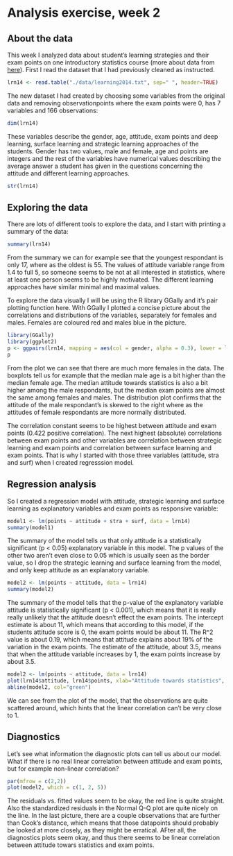 # Analysis exercise, week 2

## About the data

This week I analyzed data about student's learning strategies and their exam points on one introductory statistics course (more about data from [here](http://www.helsinki.fi/~kvehkala/JYTmooc/JYTOPKYS3-meta.txt)). First I read the dataset that I had previously cleaned as instructed.

```r
lrn14 <- read.table("./data/learning2014.txt", sep=" ", header=TRUE)
```

The new dataset I had created by choosing some variables from the original data and removing observationpoints where the exam points were 0, has 7 variables and 166 observations:
```r
dim(lrn14)
```

These variables describe the gender, age, attitude, exam points and deep learning, surface learning and strategic learning approaches of the students. Gender has two values, male and female, age and points are integers and the rest of the variables have numerical values describing the average answer a student has given in the questions concerning the attitude and different learning approaches.
```r
str(lrn14)
```

## Exploring the data

There are lots of different tools to explore the data, and I start with printing a summary of the data:

```r
summary(lrn14)
```

From the summary we can for example see that the youngest respondant is only 17, where as the oldest is 55. The values of attitude variable range from 1.4 to full 5, so someone seems to be not at all interested in statistics, where at least one person seems to be highly motivated. The different learning approaches have similar minimal and maximal values.

To explore the data visually I will be using the R library GGally and it's pair plotting function here. With GGally I plotted a concise picture about the correlations and distributions of the variables, separately for females and males. Females are coloured red and males blue in the picture.

```r
library(GGally)
library(ggplot2)
p <- ggpairs(lrn14, mapping = aes(col = gender, alpha = 0.3), lower = list(combo = wrap("facethist", bins = 20)))
p
```

From the plot we can see that there are much more females in the data. The boxplots tell us for example that the median male age is a bit higher than the median female age. The median attitude towards statistics is also a bit higher among the male respondants, but the median exam points are almost the same among females and males. The distribution plot confirms that the attitude of the male respondant's is skewed to the right where as the attitudes of female respondants are more normally distributed.

The correlation constant seems to be highest between attitude and exam points (0.422 positive correlation). The next highest (absolute) correlations between exam points and other variables are correlation between strategic learning and exam points and correlation between surface learning and exam points. That is why I started with those three variables (attitude, stra and surf) when I created regresssion model.

## Regression analysis

So I created a regression model with attitude, strategic learning and surface learning as explanatory variables and exam points as responsive variable:

```r
model1 <- lm(points ~ attitude + stra + surf, data = lrn14)
summary(model1)
```

The summary of the model tells us that only attitude is a statistically significant (p < 0.05) explanatory variable in this model. The p values of the other two aren't even close to 0.05 which is usually seen as the border value, so I drop the strategic learning and surface learning from the model, and only keep attitude as an explanatory variable.

```r
model2 <- lm(points ~ attitude, data = lrn14)
summary(model2)
```

The summary of the model tells that the p-value of the explanatory variable attitude is statistically significant (p < 0.001), which means that it is really really unlikely that the attitude doesn't effect the exam points. The intercept estimate is about 11, which means that according to this model, if the students attitude score is 0, the exam points would be about 11. The R^2 value is about 0.19, which means that attitude explains about 19% of the variation in the exam points. The estimate of the attitude, about 3.5, means that when the attitude variable increases by 1, the exam points increase by about 3.5.

```r
model2 <- lm(points ~ attitude, data = lrn14)
plot(lrn14$attitude, lrn14$points, xlab="Attitude towards statistics", ylab="Exam points")
abline(model2, col="green")
```

We can see from the plot of the model, that the observations are quite scattered around, which hints that the linear correlation can't be very close to 1.


## Diagnostics

Let's see what information the diagnostic plots can tell us about our model. What if there is no real linear correlation between attitude and exam points, but for example non-linear correlation?

```r
par(mfrow = c(2,2))
plot(model2, which = c(1, 2, 5))
```

The residuals vs. fitted values seem to be okay, the red line is quite straight. Also the standardized residuals in the Normal Q-Q plot are quite nicely on the line. In the last picture, there are a couple observations that are further than Cook's distance, which means that those datapoints should probably be looked at more closely, as they might be erratical. AFter all, the diagnostics plots seem okay, and thus there seems to be linear correlation between attitude towars statistics and exam points.
